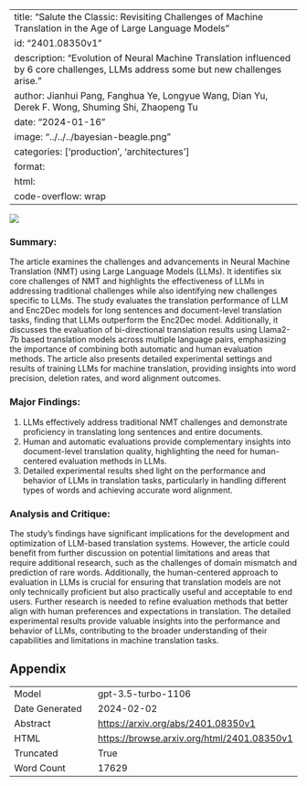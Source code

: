 
---
title: "Salute the Classic: Revisiting Challenges of Machine Translation in the Age of Large Language Models"
id: "2401.08350v1"
description: "Evolution of Neural Machine Translation influenced by 6 core challenges, LLMs address some but new challenges arise."
author: Jianhui Pang, Fanghua Ye, Longyue Wang, Dian Yu, Derek F. Wong, Shuming Shi, Zhaopeng Tu
date: "2024-01-16"
image: "../../../bayesian-beagle.png"
categories: ['production', 'architectures']
format:
  html:
    code-overflow: wrap
---

![](None)

### Summary:

The article examines the challenges and advancements in Neural Machine Translation (NMT) using Large Language Models (LLMs). It identifies six core challenges of NMT and highlights the effectiveness of LLMs in addressing traditional challenges while also identifying new challenges specific to LLMs. The study evaluates the translation performance of LLM and Enc2Dec models for long sentences and document-level translation tasks, finding that LLMs outperform the Enc2Dec model. Additionally, it discusses the evaluation of bi-directional translation results using Llama2-7b based translation models across multiple language pairs, emphasizing the importance of combining both automatic and human evaluation methods. The article also presents detailed experimental settings and results of training LLMs for machine translation, providing insights into word precision, deletion rates, and word alignment outcomes.

### Major Findings:
1. LLMs effectively address traditional NMT challenges and demonstrate proficiency in translating long sentences and entire documents.
2. Human and automatic evaluations provide complementary insights into document-level translation quality, highlighting the need for human-centered evaluation methods in LLMs.
3. Detailed experimental results shed light on the performance and behavior of LLMs in translation tasks, particularly in handling different types of words and achieving accurate word alignment.

### Analysis and Critique:
The study's findings have significant implications for the development and optimization of LLM-based translation systems. However, the article could benefit from further discussion on potential limitations and areas that require additional research, such as the challenges of domain mismatch and prediction of rare words. Additionally, the human-centered approach to evaluation in LLMs is crucial for ensuring that translation models are not only technically proficient but also practically useful and acceptable to end users. Further research is needed to refine evaluation methods that better align with human preferences and expectations in translation. The detailed experimental results provide valuable insights into the performance and behavior of LLMs, contributing to the broader understanding of their capabilities and limitations in machine translation tasks.

## Appendix

|          |          |
|----------|----------|
| Model     | gpt-3.5-turbo-1106       |
| Date Generated     | 2024-02-02       |
| Abstract | [https://arxiv.org/abs/2401.08350v1](https://arxiv.org/abs/2401.08350v1)        |
| HTML     | [https://browse.arxiv.org/html/2401.08350v1](https://browse.arxiv.org/html/2401.08350v1)       |
| Truncated       | True       |
| Word Count       | 17629       |